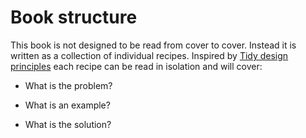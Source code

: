 # Book structure

This book is not designed to be read from cover to cover. Instead it is
written as a collection of individual recipes. Inspired by
[Tidy design principles](https://design.tidyverse.org/) each recipe can be read
in isolation and will cover:

* What is the problem?

* What is an example?

* What is the solution?
